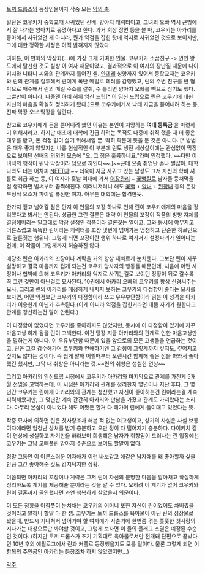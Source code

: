 [[토끼 드롭스]]의 등장인물이자 작중 모든 [[악의 축]]. 

일단은 코우키가 중학교때 사귀었던 선배. 양아치 캐릭터이고, 그녀의 오빠 역시 근방에서 잘 나가는 양아치로 유명하다고 한다. 과거 회상 장면 등을 볼 때, 코우키는 아카리를 좋아해서 사귀었던 게 아니라, 뭔가 약점을 잡힌 탓에 억지로 사귀었던 것으로 보이지만, 그에 대한 정확한 사정은 아직 밝혀지지 않았다.

여하튼, 이 만화의 막장화(…)에 가장 크게 기여한 인물. 코우키가 소꿉친구 -> 연인 왕도에서 탈선한 것도 실상 이 여자 때문이었고, 결과적으로 이 여자의 장난질 때문에 다이키치와 니타니 씨와의 관계까지 틀어진 셈. [[얀데레]] 성향까지 있어서 중학교때는 코우키와 린의 관계를 질투해서 린에게 폭탄 메일로 테러를 감행했고, 린의 주변 친구를 반 협박으로 매수해서 린의 메일 주소를 갈취, 수 틀리면 양아치 오빠를 빽으로 삼기도 했다. 그뿐만이 아니라, 나중엔 아예 허위 임신 드립[* 이 임신 드립으로 린은 코우키에 대한 자신의 마음을 확실히 정리하게 됐다.]으로 코우키에게서 낙태 자금을 뜯어내려 하는 등, 진짜 막장 오브 막장을 달린다. 

참고로 코우키에게 돈을 뜯어내려 했던 이유는 본인이 지망하는 '''여대 등록금''' 을 마련하기 위해서라고. 하지만 애초에 대학에 진급 하려는 목적도 나중에 취직 했을 때 더 좋은 대우를 받고, 돈 걱정 없이 살기 위해서일 뿐. 딱히 학문에 뜻을 둔 것은 아니다. [* 방법은 매우 좋지 않았지만 나름 현실적인 이 부분에 린도 생전 세상살이에는 관심없이 막장으로 보이던 선배의 의외의 모습에 "오, 그 점은 훌륭하네요."라며 인정했다. ~~다만 이 녀석의 행적이 워낙 막장이라 덤으로 까인다~~.]~~근데 요즘 취업난 존나 쩔잖아. 대학 나와도 너는 어차피 [[NEET]]다!~~ 더욱이 지금 사귀고 있는 남성도 그저 자신의 학비 셔틀로 취급 하는 등, 이 여자가 훗날 여대에 가서 [[어장관리]] + [[꽃뱀]]질로 남자들 등쳐먹을 걸 생각하면 벌써부터 끔찍해진다. 이러니저러니 해도 [[꽃뱀]] + [[악녀]] + [[된장녀]] 등의 온갖 부정적 요소가 파이널 퓨전한 여자. 아무튼 대학에는 합격한듯.

한가지 짚고 넘어갈 점은 단지 이 인물의 꼬장 하나로 인해 린이 코우키에게의 마음을 정리했다고 봐서는 안된다.
성급한 그런 결론은 대략 이 인물의 꼬장이 작품의 방향 자체를 결정해버리는 말그대로 막장 설정인 작품이라 결론짓는 일이고, 그와 동시에 야무지고 어른스럽고 똑똑한 린이라는 캐릭터를 꼬장 몇번에 넘어가는 멍청하고 단순한 히로인으로 결론짓는 행위다.
그렇게 되면 꼬장이란 행위 하나로 여기저기 설정파괴가 일어나는건데, 이 작품이 그렇게까지 허술하진 않다.

애당초 린은 아카리의 꼬장이나 계략을 거의 항상 재빠르게 눈치챈다.
그보단 린이 자꾸 실망하고 결국 마음까지 접게 되는건 코우키 당사자의 행동들 때문인데, 처음에 어떤 사정이나 협박에 의해 코우키가 아카리와 억지로 사귀는걸로 보이던 정황이 뒤로 갈수록 꼭 그런 것만이 아닌걸로 묘사된다.
10권에서 아카리 오빠의 코우키를 항상 신경써주는 묘사, 그리고 린의 아카리를 매정하게 내치지 못하는 코우키의 다정함이 좋다는 묘사를 보자면, 어떤 약점보단 코우키의 다정함이라 쓰고 우유부단함이라 읽는 이 성격을 아카리가 이용한게 아닌가 추측된다.(이게 아니라 약점을 잡힌거라면 대뜸 자기가 원한다고 관계를 청산하는건 말이 안된다.)

이 다정함이 없었다면 코우키를 좋아하지도 않았지만, 동시에 이 다정함이 있기에 자꾸 마음고생 하게 됨을 린이 고백한다.
이건 당장 지금 아카리와의 관계로 인한 마음고생만을 말하는게 아니다.
이 우유부단함 때문에 있을 앞으로의 모든 고생들을 언급하는 것이고, 린은 그걸 감수해가며 코우키와 연애하기엔 그 감정이 그렇게까지 깊지도, 깊어지고 싶지도 않다는 것이다.
즉 쉽게 말해 어릴때부터 오랜시간 함께해 좋은 점을 봐와서 좋아했긴 했지만, 그닥 내 취향은 아니라는 것.~~린의 취향은 성실한 연상~~

그리고 아카리의 임신드립 시점에서 코우키가 아카리와 마지막으로 관계를 가진게 5개월 전임을 고백하는데, 이 시점은 아카리와 관계를 정리한지 몇년이나 지난 후다.
그 몇년간 코우키는 린에게 아카리와의 관계는 청산했고 자신이 좋아하는건 린이라는걸 계속 피력해왔지만, 그 몇년간 계속 간간히 아카리와 만남을 가졌고 관계도 가져왔다는 소리다.
아무리 본심이 아니었다 해도 어쨌든 할거 다 해가며 린에게 들이대고 있었다는 뜻.

작중 묘사에 의하면 린은 첫사랑조차 해본 적 없는 여고생이고, 상기의 사실은 사실 보통 여자애라면 엄청난 상처를 받기 충분하고 오만 정이 다 떨어지기 충분하다.
다이키치 같이 연상에 성실하고 자기만을 바라보며 희생해온 남자가 취향임이 드러나는 린 입장에선 코우키는 그냥 고삐풀린 망아지 수준으로 보여도 할말이 없다.

정말 그동안 이 어른스러운 여자애가 이런 바보같고 애같은 남자애를 왜 좋아할까 싶을만큼 그간 좋아해준 것도 감지덕지한 상황.

이쯤되면 아카리의 꼬장이나 계략은 그저 린이 자신의 분명한 마음을 알아채고 확실하게 정리하도록 계기를 제공해줄 뿐이라는 것을 알 수 있다.
오히려 이 계기가 없어 코우키와 린이 결혼까지 골인했다면 과연 행복하게 살았을지 의문이다.

이 모든 정황을 어렴풋이 눈치채는 코우키의 어머니 또한 자신이 린이었어도 차버렸을 것이라고 말하니 할말 다 한 셈.
코우키는 토끼 드롭스를 육아물이 아닌 린의 성장물로 봤을때, 반드시 지나쳐서 넘어가야 할 여자애가 사춘기에 한번쯤 겪는 풋풋한 첫사랑의 지나가는 대상으로만 봐야할 것이고, 그렇게 보자면 이 둘의 플래그 소멸은 예정된 수순인 것이다.
(하지만 토끼 드롭스가 초기 기획대로 육아물로서만 전개돼 단편으로 끝났다면 10년 후의 에필로그에서 린과 커플로 등장했을지도 모를 일이다. 물론 그렇게 되면 이 항목의 주인공인 아카리는 등장조차 하지 않았겠지만...)

[[각주]]
